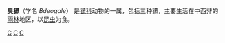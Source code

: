 {{Automatic taxobox
| taxon = Bdeogale
| authority = Peters, 1850
| subdivision_ranks = [[种|种]]
| subdivision = 
}}

'''臭獴'''（学名 ''Bdeogale''） 是[[獴科|獴科]]动物的一属，包括三种獴，主要生活在中西非的[[雨林|雨林]]地区，以[[昆虫|昆虫]]为食。

{{mammal-stub}}
{{Taxonbar}}
[[Category:獴科|C]]
[[Category:臭獴属|C]]
[[Category:1850年描述的分类群|C]]